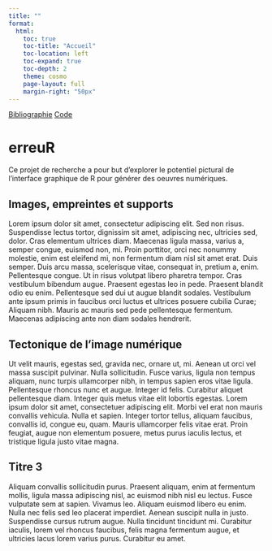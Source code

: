 ```yaml
---
title: ""
format: 
  html:
    toc: true
    toc-title: "Accueil"
    toc-location: left
    toc-expand: true
    toc-depth: 2
    theme: cosmo
    page-layout: full
    margin-right: "50px"
---
```


:::{.navbar .p-3}
  <a href="bibliographie.html" class="me-4 ms-4">Bibliographie</a>
  <a href="code.html" class="me-4 ms-4">Code</a>
:::


# erreuR

Ce projet de recherche a pour but d'explorer le potentiel pictural de l'interface graphique de R pour générer des oeuvres numériques.

<!--
Je remercie Conseil des arts et des lettres du Québec qui rend ce projet possible grâce à un financement dans le cadre du volet Exploration et recherche en arts numériques.
-->

## Images, empreintes et supports

Lorem ipsum dolor sit amet, consectetur adipiscing elit. Sed non risus. Suspendisse lectus tortor, dignissim sit amet, adipiscing nec, ultricies sed, dolor. Cras elementum ultrices diam. Maecenas ligula massa, varius a, semper congue, euismod non, mi. Proin porttitor, orci nec nonummy molestie, enim est eleifend mi, non fermentum diam nisl sit amet erat. Duis semper. Duis arcu massa, scelerisque vitae, consequat in, pretium a, enim. Pellentesque congue. Ut in risus volutpat libero pharetra tempor. Cras vestibulum bibendum augue. Praesent egestas leo in pede. Praesent blandit odio eu enim. Pellentesque sed dui ut augue blandit sodales. Vestibulum ante ipsum primis in faucibus orci luctus et ultrices posuere cubilia Curae; Aliquam nibh. Mauris ac mauris sed pede pellentesque fermentum. Maecenas adipiscing ante non diam sodales hendrerit.


## Tectonique de l'image numérique

Ut velit mauris, egestas sed, gravida nec, ornare ut, mi. Aenean ut orci vel massa suscipit pulvinar. Nulla sollicitudin. Fusce varius, ligula non tempus aliquam, nunc turpis ullamcorper nibh, in tempus sapien eros vitae ligula. Pellentesque rhoncus nunc et augue. Integer id felis. Curabitur aliquet pellentesque diam. Integer quis metus vitae elit lobortis egestas. Lorem ipsum dolor sit amet, consectetuer adipiscing elit. Morbi vel erat non mauris convallis vehicula. Nulla et sapien. Integer tortor tellus, aliquam faucibus, convallis id, congue eu, quam. Mauris ullamcorper felis vitae erat. Proin feugiat, augue non elementum posuere, metus purus iaculis lectus, et tristique ligula justo vitae magna.


## Titre 3

Aliquam convallis sollicitudin purus. Praesent aliquam, enim at fermentum mollis, ligula massa adipiscing nisl, ac euismod nibh nisl eu lectus. Fusce vulputate sem at sapien. Vivamus leo. Aliquam euismod libero eu enim. Nulla nec felis sed leo placerat imperdiet. Aenean suscipit nulla in justo. Suspendisse cursus rutrum augue. Nulla tincidunt tincidunt mi. Curabitur iaculis, lorem vel rhoncus faucibus, felis magna fermentum augue, et ultricies lacus lorem varius purus. Curabitur eu amet.
